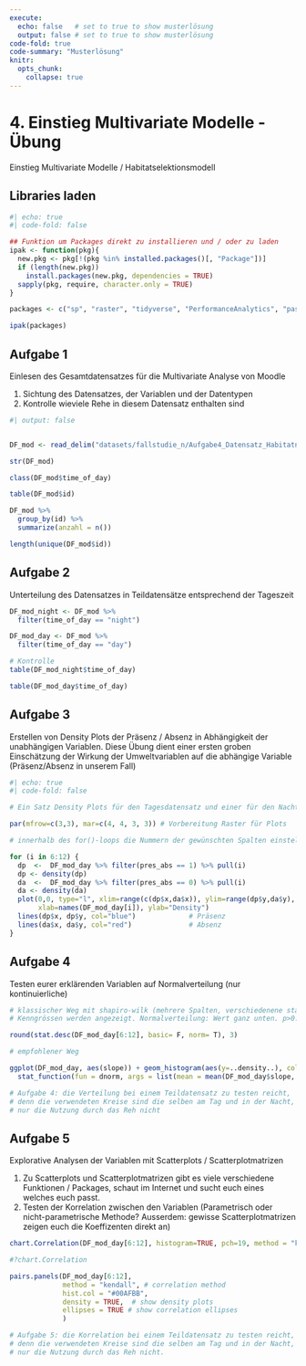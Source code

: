 ```yaml
---
execute:
  echo: false   # set to true to show musterlösung
  output: false # set to true to show musterlösung
code-fold: true
code-summary: "Musterlösung"
knitr:
  opts_chunk: 
    collapse: true
---
```


# 4. Einstieg Multivariate Modelle - Übung

Einstieg Multivariate Modelle / Habitatselektionsmodell

## Libraries laden

```r
#| echo: true
#| code-fold: false

## Funktion um Packages direkt zu installieren und / oder zu laden
ipak <- function(pkg){
  new.pkg <- pkg[!(pkg %in% installed.packages()[, "Package"])]
  if (length(new.pkg)) 
    install.packages(new.pkg, dependencies = TRUE)
  sapply(pkg, require, character.only = TRUE)
}

packages <- c("sp", "raster", "tidyverse", "PerformanceAnalytics", "pastecs", "car", "psych")

ipak(packages)
```

## Aufgabe 1

Einlesen des Gesamtdatensatzes für die Multivariate Analyse von Moodle

1) Sichtung des Datensatzes, der Variablen und der Datentypen
2) Kontrolle wieviele Rehe in diesem Datensatz enthalten sind


```r
#| output: false


DF_mod <- read_delim("datasets/fallstudie_n/Aufgabe4_Datensatz_Habitatnutzung_Modelle_20221031_moodle.csv", delim = ";")

str(DF_mod)

class(DF_mod$time_of_day)

table(DF_mod$id)

DF_mod %>% 
  group_by(id) %>% 
  summarize(anzahl = n())

length(unique(DF_mod$id))
```

## Aufgabe 2

Unterteilung des Datensatzes in Teildatensätze entsprechend der Tageszeit 

```r
DF_mod_night <- DF_mod %>%
  filter(time_of_day == "night")

DF_mod_day <- DF_mod %>%
  filter(time_of_day == "day")

# Kontrolle
table(DF_mod_night$time_of_day)

table(DF_mod_day$time_of_day)
```

## Aufgabe 3

Erstellen von Density Plots der Präsenz / Absenz in Abhängigkeit der unabhängigen Variablen. Diese Übung dient einer ersten groben Einschätzung der Wirkung der Umweltvariablen auf die abhängige Variable (Präsenz/Absenz in unserem Fall)

```r
#| echo: true
#| code-fold: false

# Ein Satz Density Plots für den Tagesdatensatz und einer für den Nachtdatensatz 

par(mfrow=c(3,3), mar=c(4, 4, 3, 3)) # Vorbereitung Raster für Plots

# innerhalb des for()-loops die Nummern der gewünschten Spalten einstellen

for (i in 6:12) {                           
  dp  <-  DF_mod_day %>% filter(pres_abs == 1) %>% pull(i)
  dp <- density(dp)
  da  <-  DF_mod_day %>% filter(pres_abs == 0) %>% pull(i)
  da <- density(da)
  plot(0,0, type="l", xlim=range(c(dp$x,da$x)), ylim=range(dp$y,da$y), 
       xlab=names(DF_mod_day[i]), ylab="Density")
  lines(dp$x, dp$y, col="blue")             # Präsenz
  lines(da$x, da$y, col="red")              # Absenz
}
```

## Aufgabe 4

Testen eurer erklärenden Variablen auf Normalverteilung (nur kontinuierliche) 

```r

# klassischer Weg mit shapiro-wilk (mehrere Spalten, verschiedenene statistische
# Kenngrössen werden angezeigt. Normalverteilung: Wert ganz unten. p>0.05 = ja)

round(stat.desc(DF_mod_day[6:12], basic= F, norm= T), 3)

# empfohlener Weg

ggplot(DF_mod_day, aes(slope)) + geom_histogram(aes(y=..density..), color = "black", fill = "white") + 
  stat_function(fun = dnorm, args = list(mean = mean(DF_mod_day$slope, na.rm = T),sd = sd(DF_mod_day$slope, na.rm = T)), color = "black",size = 1)
```


```r

# Aufgabe 4: die Verteilung bei einem Teildatensatz zu testen reicht, 
# denn die verwendeten Kreise sind die selben am Tag und in der Nacht, 
# nur die Nutzung durch das Reh nicht

```

## Aufgabe 5

Explorative Analysen der Variablen mit Scatterplots / Scatterplotmatrizen 

1) Zu Scatterplots und Scatterplotmatrizen gibt es viele verschiedene Funktionen / Packages, schaut im Internet und sucht euch eines welches euch passt.
2) Testen der Korrelation zwischen den Variablen (Parametrisch oder nicht-parametrische Methode? Ausserdem: gewisse Scatterplotmatrizen zeigen euch die Koeffizenten direkt an)



```r

chart.Correlation(DF_mod_day[6:12], histogram=TRUE, pch=19, method = "kendall")

#?chart.Correlation

pairs.panels(DF_mod_day[6:12], 
             method = "kendall", # correlation method
             hist.col = "#00AFBB",
             density = TRUE,  # show density plots
             ellipses = TRUE # show correlation ellipses
             )

# Aufgabe 5: die Korrelation bei einem Teildatensatz zu testen reicht, 
# denn die verwendeten Kreise sind die selben am Tag und in der Nacht, 
# nur die Nutzung durch das Reh nicht.

```